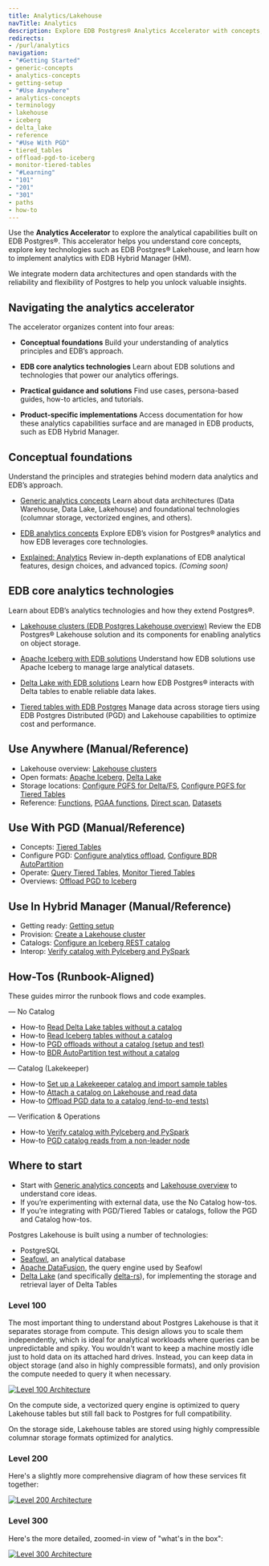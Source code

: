 ```yaml
---
title: Analytics/Lakehouse
navTitle: Analytics
description: Explore EDB Postgres® Analytics Accelerator with concepts, tutorials, and reference material for Lakehouse and tiered tables.
redirects:
- /purl/analytics
navigation:
- "#Getting Started"
- generic-concepts
- analytics-concepts
- getting-setup
- "#Use Anywhere"
- analytics-concepts
- terminology
- lakehouse
- iceberg
- delta_lake
- reference
- "#Use With PGD"
- tiered_tables
- offload-pgd-to-iceberg
- monitor-tiered-tables
- "#Learning"
- "101"
- "201"
- "301"
- paths
- how-to
---
```



Use the **Analytics Accelerator** to explore the analytical capabilities built on EDB Postgres®. This accelerator helps you understand core concepts, explore key technologies such as EDB Postgres® Lakehouse, and learn how to implement analytics with EDB Hybrid Manager (HM).

We integrate modern data architectures and open standards with the reliability and flexibility of Postgres to help you unlock valuable insights.

## Navigating the analytics accelerator

The accelerator organizes content into four areas:

- **Conceptual foundations**
Build your understanding of analytics principles and EDB’s approach.

- **EDB core analytics technologies**
Learn about EDB solutions and technologies that power our analytics offerings.

- **Practical guidance and solutions**
Find use cases, persona-based guides, how-to articles, and tutorials.

- **Product-specific implementations**
Access documentation for how these analytics capabilities surface and are managed in EDB products, such as EDB Hybrid Manager.

## Conceptual foundations

Understand the principles and strategies behind modern data analytics and EDB’s approach.

- [Generic analytics concepts](learn/explained/generic-concepts.mdx)
Learn about data architectures (Data Warehouse, Data Lake, Lakehouse) and foundational technologies (columnar storage, vectorized engines, and others).

- [EDB analytics concepts](learn/explained/analytics-concepts.mdx)
Explore EDB’s vision for Postgres® analytics and how EDB leverages core technologies.

- [Explained: Analytics](learn/explained)
Review in-depth explanations of EDB analytical features, design choices, and advanced topics. *(Coming soon)*

## EDB core analytics technologies

Learn about EDB’s analytics technologies and how they extend Postgres®.

- [Lakehouse clusters (EDB Postgres Lakehouse overview)](lakehouse)
Review the EDB Postgres® Lakehouse solution and its components for enabling analytics on object storage.

- [Apache Iceberg with EDB solutions](iceberg)
Understand how EDB solutions use Apache Iceberg to manage large analytical datasets.

- [Delta Lake with EDB solutions](delta_lake)
Learn how EDB Postgres® interacts with Delta tables to enable reliable data lakes.

- [Tiered tables with EDB Postgres](tiered_tables)
Manage data across storage tiers using EDB Postgres Distributed (PGD) and Lakehouse capabilities to optimize cost and performance.

## Use Anywhere (Manual/Reference)

- Lakehouse overview: [Lakehouse clusters](lakehouse)
- Open formats: [Apache Iceberg](iceberg), [Delta Lake](delta_lake)
- Storage locations: [Configure PGFS for Delta/FS](configure-delta-pgfs), [Configure PGFS for Tiered Tables](configure-tiered-pgfs)
- Reference: [Functions](reference/functions.mdx), [PGAA functions](reference/pgaa_functions.mdx), [Direct scan](reference/directscan.mdx), [Datasets](reference/datasets.mdx)

## Use With PGD (Manual/Reference)

- Concepts: [Tiered Tables](tiered_tables)
- Configure PGD: [Configure analytics offload](configure-tiered-offload), [Configure BDR AutoPartition](configure-tiered-autopartition)
- Operate: [Query Tiered Tables](query-tiered-tables), [Monitor Tiered Tables](monitor-tiered-tables)
- Overviews: [Offload PGD to Iceberg](offload-pgd-to-iceberg)

## Use In Hybrid Manager (Manual/Reference)

- Getting ready: [Getting setup](getting-setup.mdx)
- Provision: [Create a Lakehouse cluster](create-lakehouse-cluster.mdx)
- Catalogs: [Configure an Iceberg REST catalog](configure-iceberg-catalog.mdx)
- Interop: [Verify catalog with PyIceberg and PySpark](verify-catalog-with-pyiceberg-pyspark.mdx)

## How-Tos (Runbook-Aligned)

These guides mirror the runbook flows and code examples.

— No Catalog
- How-to  [Read Delta Lake tables without a catalog](delta-read-without-catalog.mdx)
- How-to  [Read Iceberg tables without a catalog](iceberg-read-without-catalog.mdx)
- How-to  [PGD offloads without a catalog (setup and test)](pgd-offloads-without-catalog.mdx)
- How-to  [BDR AutoPartition test without a catalog](autopartition-test-without-catalog.mdx)

— Catalog (Lakekeeper)
- How-to  [Set up a Lakekeeper catalog and import sample tables](setup-catalog-and-import.mdx)
- How-to  [Attach a catalog on Lakehouse and read data](attach-catalog-and-read.mdx)
- How-to  [Offload PGD data to a catalog (end-to-end tests)](offload-to-catalog-tests.mdx)

— Verification & Operations
- How-to  [Verify catalog with PyIceberg and PySpark](verify-catalog-with-pyiceberg-pyspark.mdx)
- How-to  [PGD catalog reads from a non-leader node](read-catalog-from-non-leader.mdx)

## Where to start

- Start with [Generic analytics concepts](learn/explained/generic-concepts.mdx) and [Lakehouse overview](lakehouse) to understand core ideas.
- If you’re experimenting with external data, use the No Catalog how-tos.
- If you’re integrating with PGD/Tiered Tables or catalogs, follow the PGD and Catalog how-tos.

Postgres Lakehouse is built using a number of technologies:

-   PostgreSQL
-   [Seafowl](https://seafowl.io/), an analytical database
-   [Apache DataFusion](https://datafusion.apache.org/), the query engine used by Seafowl
-   [Delta Lake](https://delta.io) (and specifically [delta-rs](https://github.com/delta-io/delta-rs)),
for implementing the storage and retrieval layer of Delta Tables

### Level 100

The most important thing to understand about Postgres Lakehouse is that it
separates storage from compute. This design allows you to scale them independently,
which is ideal for analytical workloads where queries can be unpredictable and
spiky. You wouldn't want to keep a machine mostly idle just to hold data on
its attached hard drives. Instead, you can keep data in object storage (and also
in highly compressible formats), and only provision the compute needed to query
it when necessary.

[![Level 100 Architecture](images/level-100.svg)](images/level-100.svg)

On the compute side, a vectorized query engine is optimized to query Lakehouse
tables but still fall back to Postgres for full compatibility.

On the storage side, Lakehouse tables are stored using highly compressible
columnar storage formats optimized for analytics.

### Level 200

Here's a slightly more comprehensive diagram of how these services fit together:

[![Level 200 Architecture](images/level-200.svg)](images/level-200.svg)

### Level 300

Here's the more detailed, zoomed-in view of "what's in the box":

[![Level 300 Architecture](images/level-300.svg)](images/level-300.svg)
